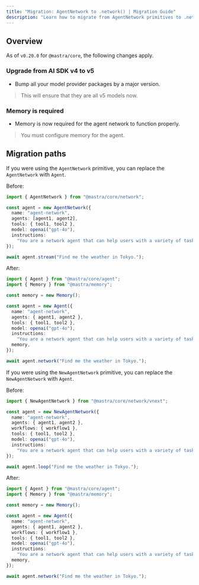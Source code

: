 ```yaml
---
title: "Migration: AgentNetwork to .network() | Migration Guide"
description: "Learn how to migrate from AgentNetwork primitives to .network() in Mastra."
---
```


## Overview

As of `v0.20.0` for `@mastra/core`, the following changes apply.

### Upgrade from AI SDK v4 to v5

- Bump all your model provider packages by a major version.

> This will ensure that they are all v5 models now.

### Memory is required

- Memory is now required for the agent network to function properly.

> You must configure memory for the agent.

## Migration paths

If you were using the `AgentNetwork` primitive, you can replace the `AgentNetwork` with `Agent`.

Before:

```typescript
import { AgentNetwork } from "@mastra/core/network";

const agent = new AgentNetwork({
  name: "agent-network",
  agents: [agent1, agent2],
  tools: { tool1, tool2 },
  model: openai("gpt-4o"),
  instructions:
    "You are a network agent that can help users with a variety of tasks.",
});

await agent.stream("Find me the weather in Tokyo.");
```

After:

```typescript
import { Agent } from "@mastra/core/agent";
import { Memory } from "@mastra/memory";

const memory = new Memory();

const agent = new Agent({
  name: "agent-network",
  agents: { agent1, agent2 },
  tools: { tool1, tool2 },
  model: openai("gpt-4o"),
  instructions:
    "You are a network agent that can help users with a variety of tasks.",
  memory,
});

await agent.network("Find me the weather in Tokyo.");
```

If you were using the `NewAgentNetwork` primitive, you can replace the `NewAgentNetwork` with `Agent`.

Before:

```typescript
import { NewAgentNetwork } from "@mastra/core/network/vnext";

const agent = new NewAgentNetwork({
  name: "agent-network",
  agents: { agent1, agent2 },
  workflows: { workflow1 },
  tools: { tool1, tool2 },
  model: openai("gpt-4o"),
  instructions:
    "You are a network agent that can help users with a variety of tasks.",
});

await agent.loop("Find me the weather in Tokyo.");
```

After:

```typescript
import { Agent } from "@mastra/core/agent";
import { Memory } from "@mastra/memory";

const memory = new Memory();

const agent = new Agent({
  name: "agent-network",
  agents: { agent1, agent2 },
  workflows: { workflow1 },
  tools: { tool1, tool2 },
  model: openai("gpt-4o"),
  instructions:
    "You are a network agent that can help users with a variety of tasks.",
  memory,
});

await agent.network("Find me the weather in Tokyo.");
```

